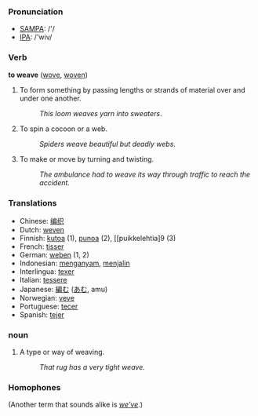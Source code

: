 === Pronunciation ===
*[[w:SAMPA|SAMPA]]: /'/
*[[w:IPA|IPA]]: /'wiv/

=== Verb ===

'''to weave''' ([[wove]], [[woven]])

#To form something by passing lengths or strands of material over and under one another. 
#:''This loom weaves yarn into sweaters''. 
#To spin a cocoon or a web. 
#:''Spiders weave beautiful but deadly webs.'' 
#To make or move by turning and twisting. 
#:''The ambulance had to weave its way through traffic to reach the accident.''

=== Translations ===
*Chinese: [[编织]]
*Dutch: [[weven]]
*Finnish: [[kutoa]] (1), [[punoa]] (2), [[puikkelehtia]9 (3)
*French: [[tisser]]
*German: [[weben]] (1, 2)
*Indonesian: [[anyam|menganyam]], [[jalin|menjalin]]
*Interlingua: [[texer]]
*Italian: [[tessere]]
*Japanese: [[編む]] ([[あむ]], amu)
*Norwegian: [[veve]]
*Portuguese: [[tecer]]
*Spanish: [[tejer]]

=== noun ===
#­A type or way of weaving. 
#:''That rug has a very tight weave.'' 

=== Homophones ===
(Another term that sounds alike is ''[[weve|we've]]''.)
